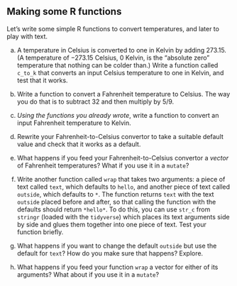 ##  Making some R functions


 Let's write some simple R functions to convert temperatures,
and later to play with text.



(a) A temperature in Celsius is converted to one in Kelvin by
adding 273.15. (A temperature of $-273.15$ Celsius, 0 Kelvin, is the "absolute zero" 
temperature that nothing can be colder than.) Write a
function called `c_to_k` that converts an input Celsius
temperature to one in Kelvin, and test that it works.


(b) Write a function to convert a Fahrenheit temperature to
Celsius. The way you do that is to subtract 32 and then multiply by
$5/9$. 


(c) *Using the functions you already wrote*, write a function
to convert an input Fahrenheit temperature to Kelvin.


(d) Rewrite your Fahrenheit-to-Celsius convertor to take a
suitable default value and check that it works as a default.


(e) What happens if you feed your Fahrenheit-to-Celsius convertor
a *vector* of Fahrenheit temperatures? What if you use it in a
`mutate`? 


(f) Write another function called `wrap` that takes two
arguments: a piece of text called `text`, which defaults to
`hello`, and another piece of text called `outside`,
which defaults to `*`. The function returns `text`
with the text `outside` placed before and after, so that
calling the function with the defaults should return
`*hello*`. To do this, you can use `str_c` from
`stringr` (loaded with the `tidyverse`) which places
its text arguments side by side and glues them together into one
piece of text.  Test your function briefly.


(g) What happens if you want to change the default
`outside` but use the default for `text`? How do you
make sure that happens? Explore.


(h) What happens if you feed your function `wrap` a vector
for either of its arguments? What about if you use it in a
`mutate`? 







